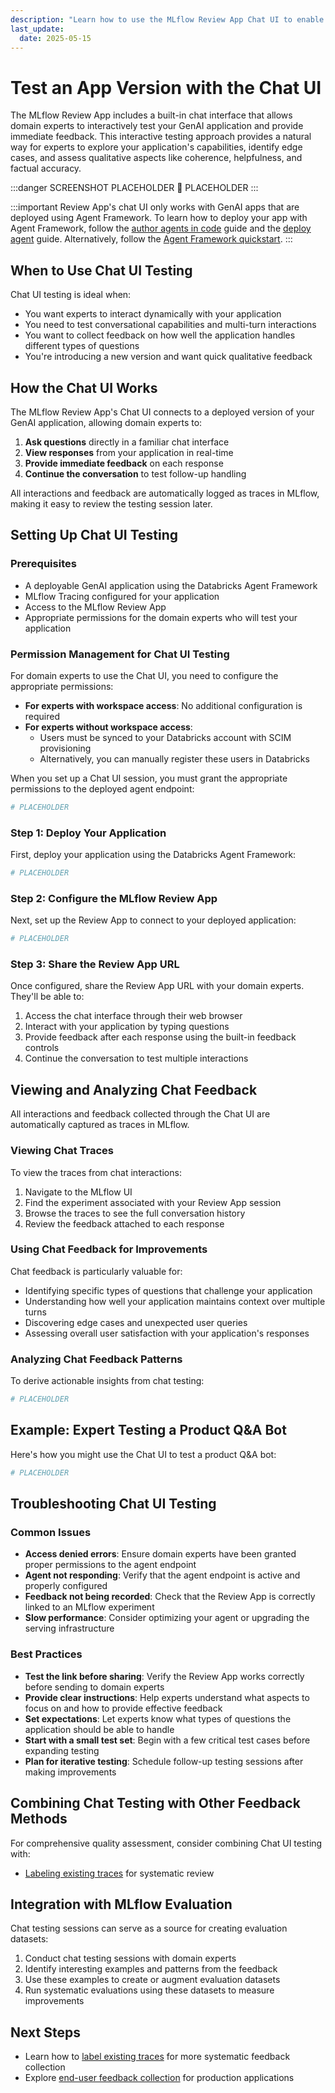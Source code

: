 ```yaml
---
description: "Learn how to use the MLflow Review App Chat UI to enable domain experts to test and provide feedback on your GenAI applications"
last_update:
  date: 2025-05-15
---
```


# Test an App Version with the Chat UI

The MLflow Review App includes a built-in chat interface that allows domain experts to interactively test your GenAI application and provide immediate feedback. This interactive testing approach provides a natural way for experts to explore your application's capabilities, identify edge cases, and assess qualitative aspects like coherence, helpfulness, and factual accuracy.

:::danger SCREENSHOT PLACEHOLDER
🔴 PLACEHOLDER
:::

:::important
Review App's chat UI only works with GenAI apps that are deployed using Agent Framework. To learn how to deploy your app with Agent Framework, follow the [author agents in code](/generative-ai/agent-framework/author-agent) guide and the [deploy agent](/generative-ai/agent-framework/deploy-agent) guide. Alternatively, follow the [Agent Framework quickstart](/generative-ai/tutorials/agent-quickstart).
:::

## When to Use Chat UI Testing

Chat UI testing is ideal when:

- You want experts to interact dynamically with your application
- You need to test conversational capabilities and multi-turn interactions
- You want to collect feedback on how well the application handles different types of questions
- You're introducing a new version and want quick qualitative feedback

## How the Chat UI Works

The MLflow Review App's Chat UI connects to a deployed version of your GenAI application, allowing domain experts to:

1. **Ask questions** directly in a familiar chat interface
2. **View responses** from your application in real-time
3. **Provide immediate feedback** on each response
4. **Continue the conversation** to test follow-up handling

All interactions and feedback are automatically logged as traces in MLflow, making it easy to review the testing session later.

## Setting Up Chat UI Testing

### Prerequisites

- A deployable GenAI application using the Databricks Agent Framework
- MLflow Tracing configured for your application
- Access to the MLflow Review App
- Appropriate permissions for the domain experts who will test your application

### Permission Management for Chat UI Testing

For domain experts to use the Chat UI, you need to configure the appropriate permissions:

- **For experts with workspace access**: No additional configuration is required
- **For experts without workspace access**:
  - Users must be synced to your Databricks account with SCIM provisioning
  - Alternatively, you can manually register these users in Databricks

When you set up a Chat UI session, you must grant the appropriate permissions to the deployed agent endpoint:

```python
# PLACEHOLDER
```

### Step 1: Deploy Your Application

First, deploy your application using the Databricks Agent Framework:

```python
# PLACEHOLDER
```

### Step 2: Configure the MLflow Review App

Next, set up the Review App to connect to your deployed application:

```python
# PLACEHOLDER
```

### Step 3: Share the Review App URL

Once configured, share the Review App URL with your domain experts. They'll be able to:

1. Access the chat interface through their web browser
2. Interact with your application by typing questions
3. Provide feedback after each response using the built-in feedback controls
4. Continue the conversation to test multiple interactions

## Viewing and Analyzing Chat Feedback

All interactions and feedback collected through the Chat UI are automatically captured as traces in MLflow.

### Viewing Chat Traces

To view the traces from chat interactions:

1. Navigate to the MLflow UI
2. Find the experiment associated with your Review App session
3. Browse the traces to see the full conversation history
4. Review the feedback attached to each response

### Using Chat Feedback for Improvements

Chat feedback is particularly valuable for:

- Identifying specific types of questions that challenge your application
- Understanding how well your application maintains context over multiple turns
- Discovering edge cases and unexpected user queries
- Assessing overall user satisfaction with your application's responses

### Analyzing Chat Feedback Patterns

To derive actionable insights from chat testing:

```python
# PLACEHOLDER
```

## Example: Expert Testing a Product Q&A Bot

Here's how you might use the Chat UI to test a product Q&A bot:

```python
# PLACEHOLDER
```

## Troubleshooting Chat UI Testing

### Common Issues

- **Access denied errors**: Ensure domain experts have been granted proper permissions to the agent endpoint
- **Agent not responding**: Verify that the agent endpoint is active and properly configured
- **Feedback not being recorded**: Check that the Review App is correctly linked to an MLflow experiment
- **Slow performance**: Consider optimizing your agent or upgrading the serving infrastructure

### Best Practices

- **Test the link before sharing**: Verify the Review App works correctly before sending to domain experts
- **Provide clear instructions**: Help experts understand what aspects to focus on and how to provide effective feedback
- **Set expectations**: Let experts know what types of questions the application should be able to handle
- **Start with a small test set**: Begin with a few critical test cases before expanding testing
- **Plan for iterative testing**: Schedule follow-up testing sessions after making improvements

## Combining Chat Testing with Other Feedback Methods

For comprehensive quality assessment, consider combining Chat UI testing with:

- [Labeling existing traces](/genai/human-feedback/expert-feedback/label-existing-traces) for systematic review

## Integration with MLflow Evaluation

Chat testing sessions can serve as a source for creating evaluation datasets:

1. Conduct chat testing sessions with domain experts
2. Identify interesting examples and patterns from the feedback
3. Use these examples to create or augment evaluation datasets
4. Run systematic evaluations using these datasets to measure improvements

## Next Steps

- Learn how to [label existing traces](/genai/human-feedback/expert-feedback/label-existing-traces) for more systematic feedback collection
- Explore [end-user feedback collection](/genai/human-feedback/user-feedback) for production applications
